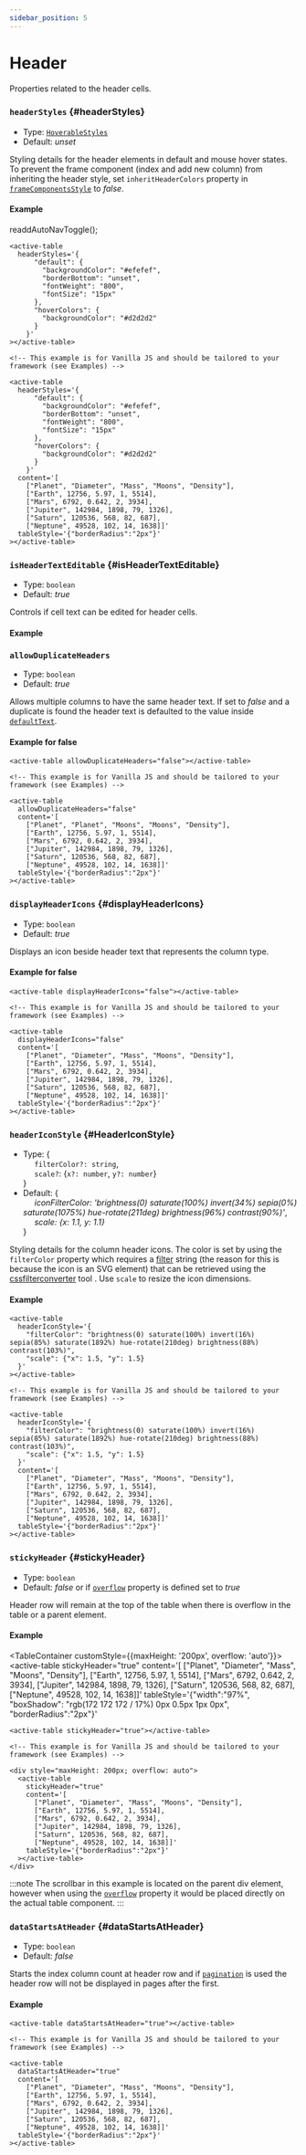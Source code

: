 ```yaml
---
sidebar_position: 5
---
```


# Header

Properties related to the header cells.

### `headerStyles` {#headerStyles}

- Type: [`HoverableStyles`](./sharedTypes#HoverableStyles)
- Default: _unset_

Styling details for the header elements in default and mouse hover states. To prevent the frame
component (index and add new column) from inheriting the header style, set `inheritHeaderColors` property
in [`frameComponentsStyle`](./table#frameComponentsStyle) to _false_.

#### Example

readdAutoNavToggle();

<TableContainer>
  <active-table
    headerStyles='{
      "default": {
        "backgroundColor": "#efefef",
        "borderBottom": "unset",
        "fontWeight": "800",
        "fontSize": "15px"
      },
      "hoverColors": {
        "backgroundColor": "#d2d2d2"
      }
    }'
    content='[
      ["Planet", "Diameter", "Mass", "Moons", "Density"],
      ["Earth", 12756, 5.97, 1, 5514],
      ["Mars", 6792, 0.642, 2, 3934],
      ["Jupiter", 142984, 1898, 79, 1326],
      ["Saturn", 120536, 568, 82, 687],
      ["Neptune", 49528, 102, 14, 1638]]'
    tableStyle='{"width":"100%", "boxShadow": "rgb(172 172 172 / 17%) 0px 0.5px 1px 0px", "borderRadius":"2px"}'
  ></active-table>
</TableContainer>

<Tabs>
<TabItem value="js" label="Sample code">

```text
<active-table
  headerStyles='{
      "default": {
        "backgroundColor": "#efefef",
        "borderBottom": "unset",
        "fontWeight": "800",
        "fontSize": "15px"
      },
      "hoverColors": {
        "backgroundColor": "#d2d2d2"
      }
    }'
></active-table>
```

</TabItem>
<TabItem value="py" label="Full code">

```text
<!-- This example is for Vanilla JS and should be tailored to your framework (see Examples) -->

<active-table
  headerStyles='{
      "default": {
        "backgroundColor": "#efefef",
        "borderBottom": "unset",
        "fontWeight": "800",
        "fontSize": "15px"
      },
      "hoverColors": {
        "backgroundColor": "#d2d2d2"
      }
    }'
  content='[
    ["Planet", "Diameter", "Mass", "Moons", "Density"],
    ["Earth", 12756, 5.97, 1, 5514],
    ["Mars", 6792, 0.642, 2, 3934],
    ["Jupiter", 142984, 1898, 79, 1326],
    ["Saturn", 120536, 568, 82, 687],
    ["Neptune", 49528, 102, 14, 1638]]'
  tableStyle='{"borderRadius":"2px"}'
></active-table>
```

</TabItem>
</Tabs>

<LineBreak></LineBreak>

### `isHeaderTextEditable` {#isHeaderTextEditable}

- Type: `boolean`
- Default: _true_

Controls if cell text can be edited for header cells.

#### Example

<TableContainer>
  <active-table
    isHeaderTextEditable="false"
    content='[
      ["Planet", "Diameter", "Mass", "Moons", "Density"],
      ["Earth", 12756, 5.97, 1, 5514],
      ["Mars", 6792, 0.642, 2, 3934],
      ["Jupiter", 142984, 1898, 79, 1326],
      ["Saturn", 120536, 568, 82, 687],
      ["Neptune", 49528, 102, 14, 1638]]'
    tableStyle='{"width":"100%", "boxShadow": "rgb(172 172 172 / 17%) 0px 0.5px 1px 0px", "borderRadius":"2px"}'
  ></active-table>
</TableContainer>

<LineBreak></LineBreak>

### `allowDuplicateHeaders`

- Type: `boolean`
- Default: _true_

Allows multiple columns to have the same header text. If set to _false_ and a duplicate is found the header text is defaulted to the value inside
[`defaultText`](./content#defaultText).

#### Example for false

<TableContainer>
  <active-table
    allowDuplicateHeaders="false"
    content='[
      ["Planet", "Planet", "Moons", "Moons", "Density"],
      ["Earth", 12756, 5.97, 1, 5514],
      ["Mars", 6792, 0.642, 2, 3934],
      ["Jupiter", 142984, 1898, 79, 1326],
      ["Saturn", 120536, 568, 82, 687],
      ["Neptune", 49528, 102, 14, 1638]]'
    tableStyle='{"width":"100%", "boxShadow": "rgb(172 172 172 / 17%) 0px 0.5px 1px 0px", "borderRadius":"2px"}'
  ></active-table>
</TableContainer>

<Tabs>
<TabItem value="js" label="Sample code">

```text
<active-table allowDuplicateHeaders="false"></active-table>
```

</TabItem>
<TabItem value="py" label="Full code">

```text
<!-- This example is for Vanilla JS and should be tailored to your framework (see Examples) -->

<active-table
  allowDuplicateHeaders="false"
  content='[
    ["Planet", "Planet", "Moons", "Moons", "Density"],
    ["Earth", 12756, 5.97, 1, 5514],
    ["Mars", 6792, 0.642, 2, 3934],
    ["Jupiter", 142984, 1898, 79, 1326],
    ["Saturn", 120536, 568, 82, 687],
    ["Neptune", 49528, 102, 14, 1638]]'
  tableStyle='{"borderRadius":"2px"}'
></active-table>
```

</TabItem>
</Tabs>

<LineBreak></LineBreak>

### `displayHeaderIcons` {#displayHeaderIcons}

- Type: `boolean`
- Default: _true_

Displays an icon beside header text that represents the column type.

#### Example for false

<TableContainer>
  <active-table
    displayHeaderIcons="false"
    content='[
      ["Planet", "Diameter", "Mass", "Moons", "Density"],
      ["Earth", 12756, 5.97, 1, 5514],
      ["Mars", 6792, 0.642, 2, 3934],
      ["Jupiter", 142984, 1898, 79, 1326],
      ["Saturn", 120536, 568, 82, 687],
      ["Neptune", 49528, 102, 14, 1638]]'
    tableStyle='{"width":"100%", "boxShadow": "rgb(172 172 172 / 17%) 0px 0.5px 1px 0px", "borderRadius":"2px"}'
  ></active-table>
</TableContainer>

<Tabs>
<TabItem value="js" label="Sample code">

```text
<active-table displayHeaderIcons="false"></active-table>
```

</TabItem>
<TabItem value="py" label="Full code">

```text
<!-- This example is for Vanilla JS and should be tailored to your framework (see Examples) -->

<active-table
  displayHeaderIcons="false"
  content='[
    ["Planet", "Diameter", "Mass", "Moons", "Density"],
    ["Earth", 12756, 5.97, 1, 5514],
    ["Mars", 6792, 0.642, 2, 3934],
    ["Jupiter", 142984, 1898, 79, 1326],
    ["Saturn", 120536, 568, 82, 687],
    ["Neptune", 49528, 102, 14, 1638]]'
  tableStyle='{"borderRadius":"2px"}'
></active-table>
```

</TabItem>
</Tabs>

<LineBreak></LineBreak>

### `headerIconStyle` {#HeaderIconStyle}

- Type: {<br />
  &nbsp;&nbsp;&nbsp;&nbsp; `filterColor?: string`, <br />
  &nbsp;&nbsp;&nbsp;&nbsp; `scale?`: {`x?: number`, `y?: number`}<br />
  }
- Default: {<br />
  &nbsp;&nbsp;&nbsp;&nbsp; _iconFilterColor: 'brightness(0) saturate(100%) invert(34%) sepia(0%) saturate(1075%) hue-rotate(211deg) brightness(96%) contrast(90%)'_, <br />
  &nbsp;&nbsp;&nbsp;&nbsp; _scale: {x: 1.1, y: 1.1}_<br />
  }

Styling details for the column header icons. The color is set by using the `filterColor` property which requires
a [filter](https://developer.mozilla.org/en-US/docs/Web/CSS/filter) string (the reason for this is because the icon is an SVG element)
that can be retrieved using the [cssfilterconverter](https://cssfilterconverter.com/) tool . Use `scale` to resize the icon dimensions.

#### Example

<TableContainer>
  <active-table
    headerIconStyle='{
      "filterColor": "brightness(0) saturate(100%) invert(16%) sepia(85%) saturate(1892%) hue-rotate(210deg) brightness(88%) contrast(103%)",
      "scale": {"x": 1.5, "y": 1.5}
    }'
    content='[
      ["Planet", "Diameter", "Mass", "Moons", "Density"],
      ["Earth", 12756, 5.97, 1, 5514],
      ["Mars", 6792, 0.642, 2, 3934],
      ["Jupiter", 142984, 1898, 79, 1326],
      ["Saturn", 120536, 568, 82, 687],
      ["Neptune", 49528, 102, 14, 1638]]'
    tableStyle='{"width":"100%", "boxShadow": "rgb(172 172 172 / 17%) 0px 0.5px 1px 0px", "borderRadius":"2px"}'
  ></active-table>
</TableContainer>

<Tabs>
<TabItem value="js" label="Sample code">

```text
<active-table
  headerIconStyle='{
    "filterColor": "brightness(0) saturate(100%) invert(16%) sepia(85%) saturate(1892%) hue-rotate(210deg) brightness(88%) contrast(103%)",
    "scale": {"x": 1.5, "y": 1.5}
  }'
></active-table>
```

</TabItem>
<TabItem value="py" label="Full code">

```text
<!-- This example is for Vanilla JS and should be tailored to your framework (see Examples) -->

<active-table
  headerIconStyle='{
    "filterColor": "brightness(0) saturate(100%) invert(16%) sepia(85%) saturate(1892%) hue-rotate(210deg) brightness(88%) contrast(103%)",
    "scale": {"x": 1.5, "y": 1.5}
  }'
  content='[
    ["Planet", "Diameter", "Mass", "Moons", "Density"],
    ["Earth", 12756, 5.97, 1, 5514],
    ["Mars", 6792, 0.642, 2, 3934],
    ["Jupiter", 142984, 1898, 79, 1326],
    ["Saturn", 120536, 568, 82, 687],
    ["Neptune", 49528, 102, 14, 1638]]'
  tableStyle='{"borderRadius":"2px"}'
></active-table>
```

</TabItem>
</Tabs>

<LineBreak></LineBreak>

### `stickyHeader` {#stickyHeader}

- Type: `boolean`
- Default: _false_ or if [`overflow`](./table#overflow) property is defined set to _true_

Header row will remain at the top of the table when there is overflow in the table or a parent element.

#### Example

<TableContainer customStyle={{maxHeight: '200px', overflow: 'auto'}}>
  <active-table
    stickyHeader="true"
    content='[
      ["Planet", "Diameter", "Mass", "Moons", "Density"],
      ["Earth", 12756, 5.97, 1, 5514],
      ["Mars", 6792, 0.642, 2, 3934],
      ["Jupiter", 142984, 1898, 79, 1326],
      ["Saturn", 120536, 568, 82, 687],
      ["Neptune", 49528, 102, 14, 1638]]'
    tableStyle='{"width":"97%", "boxShadow": "rgb(172 172 172 / 17%) 0px 0.5px 1px 0px", "borderRadius":"2px"}'
  ></active-table>
</TableContainer>

<Tabs>
<TabItem value="js" label="Sample code">

```text
<active-table stickyHeader="true"></active-table>
```

</TabItem>
<TabItem value="py" label="Full code">

```text
<!-- This example is for Vanilla JS and should be tailored to your framework (see Examples) -->

<div style="maxHeight: 200px; overflow: auto">
  <active-table
    stickyHeader="true"
    content='[
      ["Planet", "Diameter", "Mass", "Moons", "Density"],
      ["Earth", 12756, 5.97, 1, 5514],
      ["Mars", 6792, 0.642, 2, 3934],
      ["Jupiter", 142984, 1898, 79, 1326],
      ["Saturn", 120536, 568, 82, 687],
      ["Neptune", 49528, 102, 14, 1638]]'
    tableStyle='{"borderRadius":"2px"}'
  ></active-table>
</div>
```

</TabItem>
</Tabs>

:::note
The scrollbar in this example is located on the parent div element, however when using the [`overflow`](./table#overflow) property
it would be placed directly on the actual table component.
:::

<LineBreak></LineBreak>

### `dataStartsAtHeader` {#dataStartsAtHeader}

- Type: `boolean`
- Default: _false_

Starts the index column count at header row and if [`pagination`](./pagination) is used the header row will not be displayed in pages after the first.

#### Example

<TableContainer>
  <active-table
    dataStartsAtHeader="true"
    content='[
      ["Planet", "Diameter", "Mass", "Moons", "Density"],
      ["Earth", 12756, 5.97, 1, 5514],
      ["Mars", 6792, 0.642, 2, 3934],
      ["Jupiter", 142984, 1898, 79, 1326],
      ["Saturn", 120536, 568, 82, 687],
      ["Neptune", 49528, 102, 14, 1638]]'
    tableStyle='{"width":"100%", "boxShadow": "rgb(172 172 172 / 17%) 0px 0.5px 1px 0px", "borderRadius":"2px"}'
  ></active-table>
</TableContainer>

<Tabs>
<TabItem value="js" label="Sample code">

```text
<active-table dataStartsAtHeader="true"></active-table>
```

</TabItem>
<TabItem value="py" label="Full code">

```text
<!-- This example is for Vanilla JS and should be tailored to your framework (see Examples) -->

<active-table
  dataStartsAtHeader="true"
  content='[
    ["Planet", "Diameter", "Mass", "Moons", "Density"],
    ["Earth", 12756, 5.97, 1, 5514],
    ["Mars", 6792, 0.642, 2, 3934],
    ["Jupiter", 142984, 1898, 79, 1326],
    ["Saturn", 120536, 568, 82, 687],
    ["Neptune", 49528, 102, 14, 1638]]'
  tableStyle='{"borderRadius":"2px"}'
></active-table>
```

</TabItem>
</Tabs>
